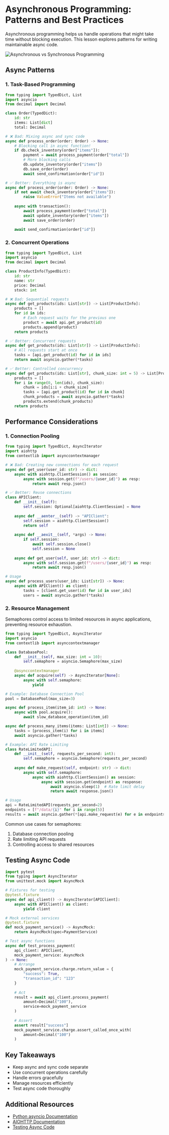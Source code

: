 # Asynchronous Programming: Patterns and Best Practices

Asynchronous programming helps us handle operations that might take time without blocking execution. This lesson explores patterns for writing maintainable async code.

![Asynchronous vs Synchronous Programming](/async.png)

## Async Patterns

### 1. Task-Based Programming

```python
from typing import TypedDict, List
import asyncio
from decimal import Decimal

class Order(TypedDict):
    id: str
    items: List[dict]
    total: Decimal

# ❌ Bad: Mixing async and sync code
async def process_order(order: Order) -> None:
    # Blocking call in async function!
    if db.check_inventory(order["items"]):
        payment = await process_payment(order["total"])
        # More blocking calls
        db.update_inventory(order["items"])
        db.save_order(order)
        await send_confirmation(order["id"])

# ✅ Better: Everything is async
async def process_order(order: Order) -> None:
    if not await check_inventory(order["items"]):
        raise ValueError("Items not available")
    
    async with transaction():
        await process_payment(order["total"])
        await update_inventory(order["items"])
        await save_order(order)
    
    await send_confirmation(order["id"])
```

### 2. Concurrent Operations

```python
from typing import TypedDict, List
import asyncio
from decimal import Decimal

class ProductInfo(TypedDict):
    id: str
    name: str
    price: Decimal
    stock: int

# ❌ Bad: Sequential requests
async def get_products(ids: List[str]) -> List[ProductInfo]:
    products = []
    for id in ids:
        # Each request waits for the previous one
        product = await api.get_product(id)
        products.append(product)
    return products

# ✅ Better: Concurrent requests
async def get_products(ids: List[str]) -> List[ProductInfo]:
    # All requests start at once
    tasks = [api.get_product(id) for id in ids]
    return await asyncio.gather(*tasks)

# ✅ Better: Controlled concurrency
async def get_products(ids: List[str], chunk_size: int = 5) -> List[ProductInfo]:
    products = []
    for i in range(0, len(ids), chunk_size):
        chunk = ids[i:i + chunk_size]
        tasks = [api.get_product(id) for id in chunk]
        chunk_products = await asyncio.gather(*tasks)
        products.extend(chunk_products)
    return products
```

## Performance Considerations

### 1. Connection Pooling

```python
from typing import TypedDict, AsyncIterator
import aiohttp
from contextlib import asynccontextmanager

# ❌ Bad: Creating new connections for each request
async def get_user(user_id: str) -> dict:
    async with aiohttp.ClientSession() as session:
        async with session.get(f"/users/{user_id}") as resp:
            return await resp.json()

# ✅ Better: Reuse connections
class APIClient:
    def __init__(self):
        self.session: Optional[aiohttp.ClientSession] = None
    
    async def __aenter__(self) -> "APIClient":
        self.session = aiohttp.ClientSession()
        return self
    
    async def __aexit__(self, *args) -> None:
        if self.session:
            await self.session.close()
            self.session = None
    
    async def get_user(self, user_id: str) -> dict:
        async with self.session.get(f"/users/{user_id}") as resp:
            return await resp.json()

# Usage
async def process_users(user_ids: List[str]) -> None:
    async with APIClient() as client:
        tasks = [client.get_user(id) for id in user_ids]
        users = await asyncio.gather(*tasks)
```

### 2. Resource Management

Semaphores control access to limited resources in async applications, preventing resource exhaustion.

```python
from typing import TypedDict, AsyncIterator
import asyncio
from contextlib import asynccontextmanager

class DatabasePool:
    def __init__(self, max_size: int = 10):
        self.semaphore = asyncio.Semaphore(max_size)
    
    @asynccontextmanager
    async def acquire(self) -> AsyncIterator[None]:
        async with self.semaphore:
            yield

# Example: Database Connection Pool
pool = DatabasePool(max_size=3)

async def process_item(item_id: int) -> None:
    async with pool.acquire():
        await slow_database_operation(item_id)

async def process_many_items(items: List[int]) -> None:
    tasks = [process_item(i) for i in items]
    await asyncio.gather(*tasks)

# Example: API Rate Limiting
class RateLimitedAPI:
    def __init__(self, requests_per_second: int):
        self.semaphore = asyncio.Semaphore(requests_per_second)
        
    async def make_request(self, endpoint: str) -> dict:
        async with self.semaphore:
            async with aiohttp.ClientSession() as session:
                async with session.get(endpoint) as response:
                    await asyncio.sleep(1)  # Rate limit delay
                    return await response.json()

# Usage
api = RateLimitedAPI(requests_per_second=2)
endpoints = [f"/data/{i}" for i in range(5)]
results = await asyncio.gather(*[api.make_request(e) for e in endpoints])
```

Common use cases for semaphores:
1. Database connection pooling
2. Rate limiting API requests
3. Controlling access to shared resources

## Testing Async Code

```python
import pytest
from typing import AsyncIterator
from unittest.mock import AsyncMock

# Fixtures for testing
@pytest.fixture
async def api_client() -> AsyncIterator[APIClient]:
    async with APIClient() as client:
        yield client

# Mock external services
@pytest.fixture
def mock_payment_service() -> AsyncMock:
    return AsyncMock(spec=PaymentService)

# Test async functions
async def test_process_payment(
    api_client: APIClient,
    mock_payment_service: AsyncMock
) -> None:
    # Arrange
    mock_payment_service.charge.return_value = {
        "success": True,
        "transaction_id": "123"
    }
    
    # Act
    result = await api_client.process_payment(
        amount=Decimal("100"),
        service=mock_payment_service
    )
    
    # Assert
    assert result["success"]
    mock_payment_service.charge.assert_called_once_with(
        amount=Decimal("100")
    )
```

## Key Takeaways

- Keep async and sync code separate
- Use concurrent operations carefully
- Handle errors gracefully
- Manage resources efficiently
- Test async code thoroughly

## Additional Resources

- [Python asyncio Documentation](https://docs.python.org/3/library/asyncio.html)
- [AIOHTTP Documentation](https://docs.aiohttp.org/)
- [Testing Async Code](https://pytest-asyncio.readthedocs.io/) 